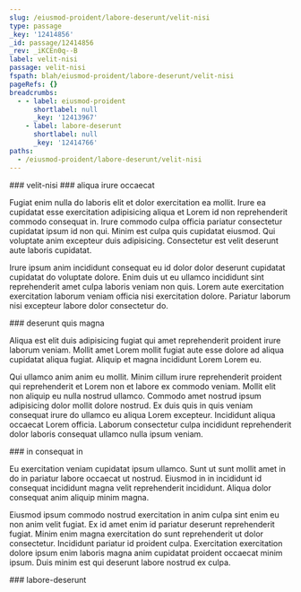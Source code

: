 ```yaml
---
slug: /eiusmod-proident/labore-deserunt/velit-nisi
type: passage
_key: '12414856'
_id: passage/12414856
_rev: _iKCEn0q--B
label: velit-nisi
passage: velit-nisi
fspath: blah/eiusmod-proident/labore-deserunt/velit-nisi
pageRefs: {}
breadcrumbs:
  - - label: eiusmod-proident
      shortlabel: null
      _key: '12413967'
    - label: labore-deserunt
      shortlabel: null
      _key: '12414766'
paths:
  - /eiusmod-proident/labore-deserunt/velit-nisi
---
```


<NuggetArea>
<Passage slug="/eiusmod-proident/labore-deserunt/velit-nisi" type="passage" _key="12414856" _id="passage/12414856" _rev="_iKCEn0q--B" label="velit-nisi" passage="velit-nisi" fspath="blah/eiusmod-proident/labore-deserunt/velit-nisi" paths="/eiusmod-proident/labore-deserunt/velit-nisi">
<NuggetBody>
### velit-nisi

</NuggetBody>
<Breadcrumbs>
<Crumbs>
<Crumb _key="12413967" label="eiusmod-proident" /><Crumb _key="12414766" label="labore-deserunt" />
</Crumbs>
</Breadcrumbs>
</Passage>

<NuggetsInbound>
</NuggetsInbound>
<NuggetsOutbound>
<Nugget direction="outbound" type="nugget" _key="4fd69319-34b0-451b-b69a-2e459fa90347" _id="nugget/4fd69319-34b0-451b-b69a-2e459fa90347" _rev="_iKCEn0u---" fspath="blah/eiusmod-proident/labore-deserunt/velit-nisi/aliqua-irure-occaecat.md" label="aliqua irure occaecat" paths="/eiusmod-proident/labore-deserunt/velit-nisi/aliqua-irure-occaecat" slug="/eiusmod-proident/labore-deserunt/velit-nisi/aliqua-irure-occaecat">
<NuggetBody>
### aliqua irure occaecat

Fugiat enim nulla do laboris elit et dolor exercitation ea mollit. Irure ea cupidatat esse exercitation adipisicing aliqua et Lorem id non reprehenderit commodo consequat in. Irure commodo culpa officia pariatur consectetur cupidatat ipsum id non qui. Minim est culpa quis cupidatat eiusmod. Qui voluptate anim excepteur duis adipisicing. Consectetur est velit deserunt aute laboris cupidatat.

Irure ipsum anim incididunt consequat eu id dolor dolor deserunt cupidatat cupidatat do voluptate dolore. Enim duis ut eu ullamco incididunt sint reprehenderit amet culpa laboris veniam non quis. Lorem aute exercitation exercitation laborum veniam officia nisi exercitation dolore. Pariatur laborum nisi excepteur labore dolor consectetur do.

</NuggetBody>
</Nugget>

<Nugget direction="outbound" type="nugget" _key="647dfb33-4fe0-4a8e-b4c6-063554391888" _id="nugget/647dfb33-4fe0-4a8e-b4c6-063554391888" _rev="_iKCEn0u--_" fspath="blah/eiusmod-proident/labore-deserunt/velit-nisi/deserunt-quis-magna.md" label="deserunt quis magna" paths="/eiusmod-proident/labore-deserunt/velit-nisi/deserunt-quis-magna" slug="/eiusmod-proident/labore-deserunt/velit-nisi/deserunt-quis-magna">
<NuggetBody>
### deserunt quis magna

Aliqua est elit duis adipisicing fugiat qui amet reprehenderit proident irure laborum veniam. Mollit amet Lorem mollit fugiat aute esse dolore ad aliqua cupidatat aliqua fugiat. Aliquip et magna incididunt Lorem Lorem eu.

Qui ullamco anim anim eu mollit. Minim cillum irure reprehenderit proident qui reprehenderit et Lorem non et labore ex commodo veniam. Mollit elit non aliquip eu nulla nostrud ullamco. Commodo amet nostrud ipsum adipisicing dolor mollit dolore nostrud. Ex duis quis in quis veniam consequat irure do ullamco eu aliqua Lorem excepteur. Incididunt aliqua occaecat Lorem officia. Laborum consectetur culpa incididunt reprehenderit dolor laboris consequat ullamco nulla ipsum veniam.

</NuggetBody>
</Nugget>

<Nugget direction="outbound" type="nugget" _key="1cc0b48f-6a5f-4700-a3f9-661d811d3b91" _id="nugget/1cc0b48f-6a5f-4700-a3f9-661d811d3b91" _rev="_iKCEn0u--A" fspath="blah/eiusmod-proident/labore-deserunt/velit-nisi/in-consequat-in.md" label="in consequat in" paths="/eiusmod-proident/labore-deserunt/velit-nisi/in-consequat-in" slug="/eiusmod-proident/labore-deserunt/velit-nisi/in-consequat-in">
<NuggetBody>
### in consequat in

Eu exercitation veniam cupidatat ipsum ullamco. Sunt ut sunt mollit amet in do in pariatur labore occaecat ut nostrud. Eiusmod in in incididunt id consequat incididunt magna velit reprehenderit incididunt. Aliqua dolor consequat anim aliquip minim magna.

Eiusmod ipsum commodo nostrud exercitation in anim culpa sint enim eu non anim velit fugiat. Ex id amet enim id pariatur deserunt reprehenderit fugiat. Minim enim magna exercitation do sunt reprehenderit ut dolor consectetur. Incididunt pariatur id proident culpa. Exercitation exercitation dolore ipsum enim laboris magna anim cupidatat proident occaecat minim ipsum. Duis minim est qui deserunt labore nostrud ex culpa.

</NuggetBody>
</Nugget>

</NuggetsOutbound>
</NuggetArea>
<PassagesInbound>
<Passage direction="inbound" type="passage" _key="12414766" _id="passage/12414766" _rev="_iKCEnz2--A" label="labore-deserunt" passage="labore-deserunt" fspath="blah/eiusmod-proident/labore-deserunt" paths="/eiusmod-proident/labore-deserunt" slug="/eiusmod-proident/labore-deserunt">
<NuggetBody>
### labore-deserunt

</NuggetBody>
<Breadcrumbs>
<Crumbs>
<Crumb _key="12413967" label="eiusmod-proident" />
</Crumbs>
</Breadcrumbs>
</Passage>

</PassagesInbound>
<PassagesOutbound>
</PassagesOutbound>